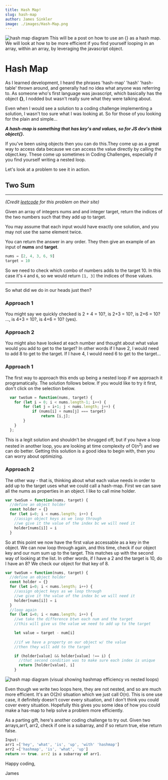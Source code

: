 ```yaml
---
title: Hash Map!
slug: hash-map
author: James Sinkler
image: ./images/Hash-Map.png
---
```



![hash map diagram](./images/Hash-Map.png)
This will be a post on how to use an {} as a hash map.
We will look at how to be more efficient if you find yourself looping in an array, within an array, by leveraging the javascript object.

# Hash Map

As I learned development, I heard the phrases 'hash-map' 'hash' 'hash-table' thrown around, and generally had no idea what anyone was referring to. As someone who's first language was javascript, which basically has the object <strong>{}</strong>, I nodded but wasn't really sure what they were talking about.

Even when I would see a solution to a coding challenge implementing a solution, I wasn't too sure what I was looking at. So for those of you looking for the plain and simple...
<br/>

 
<strong> <em>A hash-map is something that has key's and values, so for JS dev's think object{}.</em></strong>

If you've been using objects then you can do this.They come up as a great way to access data because we can access the value directly by calling the object.key. These come up sometimes in Coding Challenges, especially if you find yourself writing a nested loop. 

 Let's look at a problem to see it in action.

## Two Sum
___
<em>(Credit <a href='https://leetcode.com/'>leetcode</a> for this problem on their site)</em>

Given an array of integers nums and and integer target, return the indices of the two numbers such that they add up to target.

You may assume that each input would have exactly one solution, and you may not use the same element twice.

You can return the answer in any order.
They then give an example of an input of <strong>nums</strong> and <strong>target</strong>.

```javascript
nums = [2, 4, 3, 6, 9]
target = 10
```

So we need to check which combo of numbers adds to the target 10. In this case it's `4` and `6`, so we would return `[1, 3]` the indices of those values. 
___
So what did we do in our heads just then?


### Approach 1
You might say we quickly checked is 2 + 4 = 10?, is 2+3 = 10?, is 2+6 = 10? ..., is 4+3 = 10?, is 4+6 = 10? (yes).


### Approach 2
You might also have looked at each number and thought about what value would you add to get to the target? In other words if I have 2, I would need to add 8 to get to the target. If I have 4, I would need 6 to get to the target...

### Approach 1
The first way to approach this ends up being a nested loop if we approach it programatically. The solution follows below. If you would like to try it first, don't click on the selection below.

  
```javascript
  var twoSum = function(nums, target) {
    for (let i = 0; i < nums.length-1; i++) {
        for (let j = i+1; j < nums.length; j++) {
            if (nums[i] + nums[j] === target)
                return [i,j];
        }
    }
  };
```

This is a legit solution and shouldn't be shrugged off, but if you have a loop nested in another loop, you are looking at time complexity of O(n<sup>2</sup>) and we can do better. Getting this solution is a good idea to begin with, then you can worry about optimizing.


### Approach 2
The other way - that is, thinking about what each value needs in order to add up to the target uses what we could call a hash-map. First we can save all the nums as properties in an object. I like to call mine holder.

```javascript
var twoSum = function(nums, target) {
  //define an object holder
  const holder = {}
  for (let i=0; i < nums.length; i++) {
    //assign object keys as we loop through
    //we give it the value of the index bc we will need it
    holder[nums[i]] = i
  } 
```

So at this point we now have the first value accessable as a key in the object. We can now loop through again, and this time, check if our object key and our num sum up to the target. This matches up with the second way of looking at the list. In other words, if I have a 2 and the target is 10, do I have an 8? We check our object for that key of 8.

```javascript
var twoSum = function(nums, target) {
  //define an object holder
  const holder = {}
  for (let i=0; i < nums.length; i++) {
    //assign object keys as we loop through
    //we give it the value of the index bc we will need it
    holder[nums[i]] = i
  } 
  //loop again
  for (let i=0; i < nums.length; i++) {
    //we take the difference btwn each num and the target
    //this will give us the value we need to add up to the target

    let value = target - num[i]
    
    //if we have a property on our object w/ the value
    //then they will add to the target

    if (holder[value] && holder[value] !== i) {
      //that second condition was to make sure each index is unique
      return [holder[value], i]
    }
```

![hash map diagram](./images/Hash-Map.png)
<fig>(visual showing hashmap efficiency vs nested loops)</fig>

Even though we write two loops here, they are not nested, and so are much more efficient. It's an O(2n) situation which we just call O(n). This is one use case, it definitely doesn't cover every situation, and I don't think you could cover every situation. Hopefully this gives you some idea of how you could make a has-map to help solve a problem more efficiently.

As a parting gift, here's another coding challenge to try out. Given two arrays,arr1, arr2, check if one is a subarray, and if so return true, else return false.
```javascript
Input:
arr1 =['hey', 'what', 'is', 'up', 'with' 'hashmap']
arr2 =['hashmap', 'is', 'what', 'up']
return >> true. arr2 is a subarray of arr1.
```

Happy coding,

James

